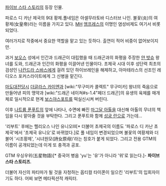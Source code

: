 [[파이브 스타 스토리]]의 등장 인물.

파로스 디 카난 제국의 9대 황제.풀네임은 아셀무라토바 디스터브 나인. 불꽃(炎)의 여황제(女皇帝)라는 이름을 가지고 있다. [[MH]] [[엠프레스]]의 이명인 염성비제도 여기서 비롯되었다.

여러가지로 작중에서 중요한 역할을 맡고 있는 듯하다. 출연이 적어 비중이 없어보이지만. 

과거 [[보오스]] 성에서 인간과 드래곤이 대립했을 때 드래곤과의 화평을 주장한 [[얀 밧슈]] 왕녀를 도와, 드래곤과 인간의 화평을 이끌어낸 인물이다. 
초제국 시대 이후 성단력 최초의 검성인 [[나칸드라 스바스]]에게 걸려 있던 하이브레인을 해제하고, 아마테라스의 선조인 레디오스 포커스라이트에게 그 신병을 맡긴다.

[[마도대전]]당시 [[더글라스 카이엔]]과 [wiki:"무구미카 콜렉트" 무구미카] 왕녀의 죽음으로 만들어낸 피의 맹약과 [wiki:"드래곤 네이쳐#s-1.4"페더 드래곤]의 유생의 육체를 매개체로 일시적으로 현계 [[보스야스포트]]를 떡실신시켜 버린다.

이후 [[나트륨 푼푸트]]의 앞에 나타나, 수면에 빠진 [[마그달 아톨]]을 대신해 아톨의 무녀의 책임을 다시 맡아줄 것을 부탁한다. 그리고 푼푸트와 함께 [[성궁 란]]으로 가는데...

'리부트' 후에는 헬리오스 나인 유니오III[* 더불어 초제국의 이름도 '파로스 디 카난 초제국'에서 '초제국 유니오'로 바뀌었다.]로 풀 네임이 변경되었으며 불꽃의 여황제와 더불어 '시조황제', '시녀원모(詩女原母)'라는 칭호가 붙게 되었다. 그리고 전용 GTM의 이름이 공개되었는데 이게 또 충격과 공포. 

GTM 우싱우위(五星物語)[* 중국어 병음 'yu'는 '유'가 아니라 '위'로 읽는다.]- '''파이브 스타 스토리즈'''.

더불어 자신의 파티마가 될 것을 자청하는 옵티컬 타이폰이 일으킨 '리부트'의 입회자이기도 하다. 어찌 보면 메타픽션적 캐릭터.
